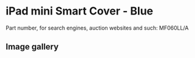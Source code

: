 
# iPad mini Smart Cover - Blue

Part number, for search engines, auction websites and such: MF060LL/A

## Image gallery

<div style={{ width: '100%', maxWidth: '768px' }}>
<GalleryComponent
    images={[
      {
        original: "/everysource/MF060.webp",
        thumbnail: "/everypreview/MF060.webp",
      },
      {
        original: "/everysource/MF060_AV1_SILVER.webp",
        thumbnail: "/everypreview/MF060_AV1_SILVER.webp",
      },
      {
        original: "/everysource/MF060_AV1_SPACE_GRAY.webp",
        thumbnail: "/everypreview/MF060_AV1_SPACE_GRAY.webp",
      },
      {
        original: "/everysource/MF060_AV2.webp",
        thumbnail: "/everypreview/MF060_AV2.webp",
      },
      {
        original: "/everysource/MF060_AV3.webp",
        thumbnail: "/everypreview/MF060_AV3.webp",
      },
      {
        original: "/everysource/MF060_AV4.webp",
        thumbnail: "/everypreview/MF060_AV4.webp",
      },
      {
        original: "/everysource/MF060_AV5.webp",
        thumbnail: "/everypreview/MF060_AV5.webp",
      }
    ]}
  />
</div>